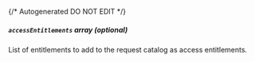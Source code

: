 {/* Autogenerated DO NOT EDIT  */}
##### `accessEntitlements` _array (optional)_
List of entitlements to add to the request catalog as access entitlements.


